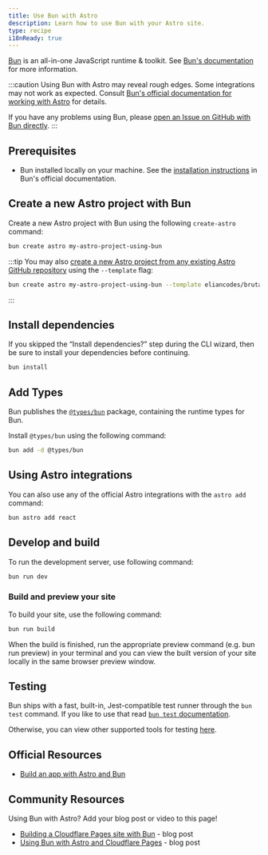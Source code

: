 ```yaml
---
title: Use Bun with Astro
description: Learn how to use Bun with your Astro site.
type: recipe
i18nReady: true
---
```


[Bun](https://bun.sh/) is an all-in-one JavaScript runtime & toolkit. See [Bun's documentation](https://bun.sh/docs) for more information.

:::caution
Using Bun with Astro may reveal rough edges. Some integrations may not work as expected. Consult [Bun's official documentation for working with Astro](https://bun.sh/guides/ecosystem/astro) for details.

If you have any problems using Bun, please [open an Issue on GitHub with Bun directly](https://github.com/oven-sh/bun/issues/new/choose).
:::

## Prerequisites

- Bun installed locally on your machine. See the [installation instructions](https://bun.sh/docs/installation) in Bun's official documentation.

## Create a new Astro project with Bun

Create a new Astro project with Bun using the following `create-astro` command:

```bash
bun create astro my-astro-project-using-bun
```

:::tip
You may also [create a new Astro project from any existing Astro GitHub repository](/en/install-and-setup/#install-from-the-cli-wizard) using the `--template` flag:
```bash
bun create astro my-astro-project-using-bun --template eliancodes/brutal
```
:::

## Install dependencies

If you skipped the “Install dependencies?” step during the CLI wizard, then be sure to install your dependencies before continuing.

```bash
bun install
```

## Add Types

Bun publishes the [`@types/bun`](https://www.npmjs.com/package/@types/bun) package, containing the runtime types for Bun.

Install `@types/bun` using the following command:

```sh
bun add -d @types/bun
```

## Using Astro integrations

You can also use any of the official Astro integrations with the `astro add` command:

```bash
bun astro add react
```

## Develop and build

To run the development server, use following command:

```bash
bun run dev
```

### Build and preview your site

To build your site, use the following command:

```bash
bun run build
```

When the build is finished, run the appropriate preview command (e.g. bun run preview) in your terminal and you can view the built version of your site locally in the same browser preview window.

## Testing

Bun ships with a fast, built-in, Jest-compatible test runner through the `bun test` command. If you like to use that read [`bun test` documentation](https://bun.sh/docs/cli/test).

Otherwise, you can view other supported tools for testing [here](https://docs.astro.build/en/guides/testing/).

## Official Resources

- [Build an app with Astro and Bun](https://bun.sh/guides/ecosystem/astro)

## Community Resources

Using Bun with Astro? Add your blog post or video to this page!

- [Building a Cloudflare Pages site with Bun](https://blog.otterlord.dev/posts/hello-from-bun/) - blog post
- [Using Bun with Astro and Cloudflare Pages](https://handerson.hashnode.dev/using-bun-with-astro-and-cloudflare-pages) - blog post
